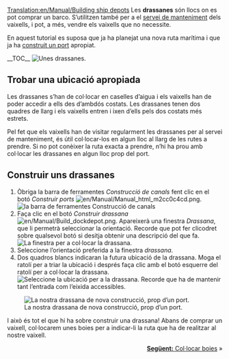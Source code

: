 [[Translation:en/Manual/Building ship depots]]
{{ca/Manual/Tutorial/Tutorial}}
Les '''drassanes''' són llocs on es pot comprar un barco. S’utilitzen també per a el [[ca/Servei|servei de manteniment]] dels vaixells, i pot, a més, vendre els vaixells que no necessite.

En aquest tutorial es suposa que ja ha planejat una nova ruta marítima i que ja ha [[ca/Construir ports|construit un port]] apropiat.

__TOC__
[[File:en/Manual/Shipdepot-construction-1.png|frame|left|Unes drassanes.]]
==Trobar una ubicació apropiada==
Les drassanes s’han de col·locar en caselles d’aigua i els vaixells han de poder accedir a ells des d’ambdós costats. Les drassanes tenen dos quadres de llarg i els vaixells entren i ixen d’ells pels dos costats més estrets.

Pel fet que els vaixells han de visitar regularment les drassanes per al servei de manteniment, és útil col·locar-los en algun lloc al llarg de les rutes a prendre. Si no pot conèixer la ruta exacta a prendre, n’hi ha prou amb col·locar les drassanes en algun lloc prop del port.

==Construir uns drassanes==
# Òbriga la barra de ferramentes ''Construcció de canals'' fent clic en el botó ''Construir ports'' [[File:en/Manual/Manual html m2cc0c4cd.png]].<br/>[[File:ca/Manual/Dock toolbar.png|frame|none|la barra de ferramentes Construcció de canals]]
# Faça clic en el botó ''Construir drassana'' [[File:en/Manual/Build dockdepot.png]]. Apareixerà una finestra ''Drassana'', que li permetrà seleccionar la orientació. Recorde que pot fer clicodret sobre qualsevol botó si desitja obtenir una descripció del que fa.<br/>[[File:ca/Manual/Ship-depot-orientation.png|frame|none|La finestra per a col·locar la drassana.]]
# Seleccione l’orientació preferida a la finestra ''drassana''.
# Dos quadros blancs indicaran la futura ubicació de la drassana. Moga el ratolí per a triar la ubicació i després faça clic amb el botó esquerre del ratolí per a col·locar la drassana.<br/>[[File:en/Manual/Shipdepot-construction-3.png|frame|none|Seleccione la ubicació per a la drassana. Recorde que ha de mantenir tant l’entrada com l’eixida accessibles.]]
[[File:ca/Shipdepot-construction-4.png|frame|right|La nostra drassana de nova construcció, prop d’un port.]]

I això és tot el que hi ha sobre construir una drassana! Abans de comprar un vaixell, col·locarem unes boies per a indicar-li la ruta que ha de realitzar al nostre vaixell.

<span style="float: right">[[ca/Manual/Col·locar boies|'''Següent:''' Col·locar boies]] &raquo;